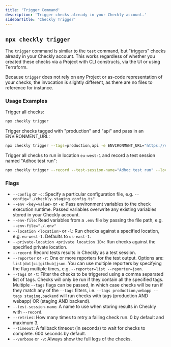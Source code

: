 ```yaml
---
title: 'Trigger Command'
description: 'Trigger checks already in your Checkly account.'
sidebarTitle: 'Checkly Trigger'
---
```


## `npx checkly trigger`

The `trigger` command is similar to the `test` command, but "triggers" checks already in your Checkly account. This works regardless of whether you created these checks via a Project with CLI constructs, via the UI or using Terraform.

Because `trigger` does not rely on any Project or as-code representation of your checks, the invocation is slightly different, as there are no files to reference for instance.

### Usage Examples

Trigger all checks:

```bash
npx checkly trigger
```

Trigger checks tagged with "production" and "api" and pass in an ENVIRONMENT_URL:

```bash
npx checkly trigger --tags=production,api -e ENVIRONMENT_URL="https://staging.acme.com"
```

Trigger all checks to run in location `eu-west-1` and record a test session named "Adhoc test run":

```bash
npx checkly trigger --record --test-session-name="Adhoc test run" --location=eu-west-1
```

### Flags

- `--config` or `-c`: Specify a particular configuration file, e.g. `--config="./checkly.staging.config.ts"`
- `--env <key=value>` or `-e`: Pass environment variables to the check execution runtime. Passed variables overwrite any existing variables stored in your Checkly account.
- `--env-file`: Read variables from a `.env` file by passing the file path, e.g. `--env-file="./.env"`
- `--location <location>` or `-l`: Run checks against a specified location, e.g. `eu-west-1`. Defaults to `us-east-1`.
- `--private-location <private location ID>`: Run checks against the specified private location.
- `--record`: Record tests results in Checkly as a test session.
- `--reporter` or `-r`: One or more reporters for the test output. Options are: `list|dot|ci|github|json`. You can use multiple reporters by specifying the flag multiple times, e.g. `--reporter=list --reporter=json`.
- `--tags` or `-t`: Filter the checks to be triggered using a comma separated list of tags. Checks will only be run if they contain all the specified tags. Multiple `--tags` flags can be passed, in which case checks will be run if they match any of the `--tags` filters, i.e. `--tags production,webapp --tags staging,backend` will run checks with tags (production AND webapp) OR (staging AND backend).
- `--test-session-name`: A name to use when storing results in Checkly with `--record`.
- `--retries`: How many times to retry a failing check run. 0 by default and maximum 3.
- `--timeout`: A fallback timeout (in seconds) to wait for checks to complete. 600 seconds by default.
- `--verbose` or `-v`: Always show the full logs of the checks. 
